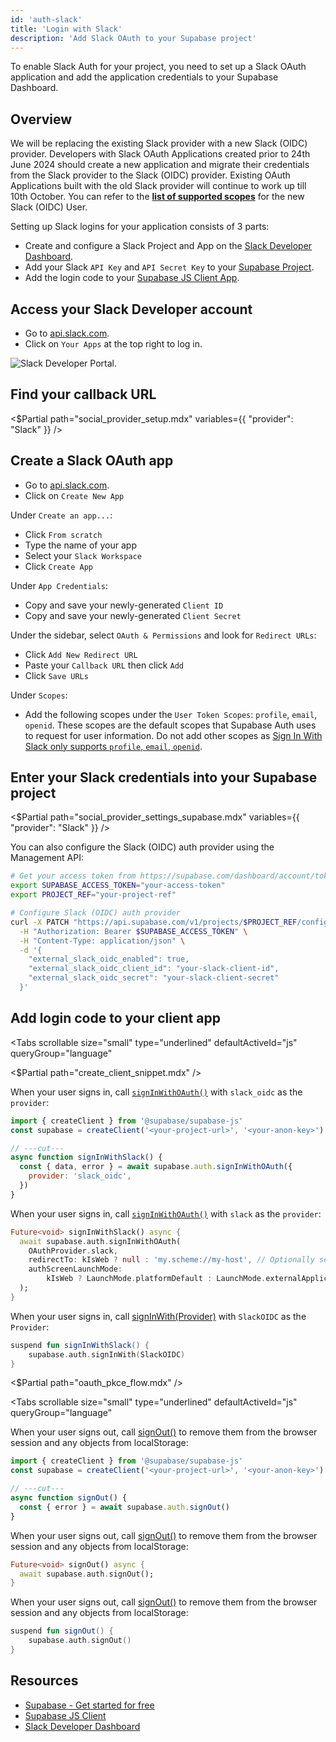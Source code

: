 ```yaml
---
id: 'auth-slack'
title: 'Login with Slack'
description: 'Add Slack OAuth to your Supabase project'
---
```


To enable Slack Auth for your project, you need to set up a Slack OAuth application and add the application credentials to your Supabase Dashboard.

## Overview

<Admonition type="caution">

We will be replacing the existing Slack provider with a new Slack (OIDC) provider. Developers with Slack OAuth Applications created prior to 24th June 2024 should create a new application and migrate their credentials from the Slack provider to the Slack (OIDC) provider. Existing OAuth Applications built with the old Slack provider will continue to work up till 10th October. You can refer to the [**list of supported scopes**](https://api.slack.com/scopes?filter=user) for the new Slack (OIDC) User.

</Admonition>

Setting up Slack logins for your application consists of 3 parts:

- Create and configure a Slack Project and App on the [Slack Developer Dashboard](https://api.slack.com/apps).
- Add your Slack `API Key` and `API Secret Key` to your [Supabase Project](https://supabase.com/dashboard).
- Add the login code to your [Supabase JS Client App](https://github.com/supabase/supabase-js).

## Access your Slack Developer account

- Go to [api.slack.com](https://api.slack.com/apps).
- Click on `Your Apps` at the top right to log in.

![Slack Developer Portal.](/docs/img/guides/auth-slack/slack-portal.png)

## Find your callback URL

<$Partial path="social_provider_setup.mdx" variables={{ "provider": "Slack" }} />

## Create a Slack OAuth app

- Go to [api.slack.com](https://api.slack.com/apps).
- Click on `Create New App`

Under `Create an app...`:

- Click `From scratch`
- Type the name of your app
- Select your `Slack Workspace`
- Click `Create App`

Under `App Credentials`:

- Copy and save your newly-generated `Client ID`
- Copy and save your newly-generated `Client Secret`

Under the sidebar, select `OAuth & Permissions` and look for `Redirect URLs`:

- Click `Add New Redirect URL`
- Paste your `Callback URL` then click `Add`
- Click `Save URLs`

Under `Scopes`:

- Add the following scopes under the `User Token Scopes`: `profile`, `email`, `openid`. These scopes are the default scopes that Supabase Auth uses to request for user information. Do not add other scopes as [Sign In With Slack only supports `profile`, `email`, `openid`](https://api.slack.com/authentication/sign-in-with-slack#request).

## Enter your Slack credentials into your Supabase project

<$Partial path="social_provider_settings_supabase.mdx" variables={{ "provider": "Slack" }} />

You can also configure the Slack (OIDC) auth provider using the Management API:

```bash
# Get your access token from https://supabase.com/dashboard/account/tokens
export SUPABASE_ACCESS_TOKEN="your-access-token"
export PROJECT_REF="your-project-ref"

# Configure Slack (OIDC) auth provider
curl -X PATCH "https://api.supabase.com/v1/projects/$PROJECT_REF/config/auth" \
  -H "Authorization: Bearer $SUPABASE_ACCESS_TOKEN" \
  -H "Content-Type: application/json" \
  -d '{
    "external_slack_oidc_enabled": true,
    "external_slack_oidc_client_id": "your-slack-client-id",
    "external_slack_oidc_secret": "your-slack-client-secret"
  }'
```

## Add login code to your client app

<Tabs
  scrollable
  size="small"
  type="underlined"
  defaultActiveId="js"
  queryGroup="language"
>
<TabPanel id="js" label="JavaScript">

<$Partial path="create_client_snippet.mdx" />

When your user signs in, call [`signInWithOAuth()`](/docs/reference/javascript/auth-signinwithoauth) with `slack_oidc` as the `provider`:

```js
import { createClient } from '@supabase/supabase-js'
const supabase = createClient('<your-project-url>', '<your-anon-key>')

// ---cut---
async function signInWithSlack() {
  const { data, error } = await supabase.auth.signInWithOAuth({
    provider: 'slack_oidc',
  })
}
```

</TabPanel>
<TabPanel id="flutter" label="Flutter">

When your user signs in, call [`signInWithOAuth()`](/docs/reference/dart/auth-signinwithoauth) with `slack` as the `provider`:

```dart
Future<void> signInWithSlack() async {
  await supabase.auth.signInWithOAuth(
    OAuthProvider.slack,
    redirectTo: kIsWeb ? null : 'my.scheme://my-host', // Optionally set the redirect link to bring back the user via deeplink.
    authScreenLaunchMode:
        kIsWeb ? LaunchMode.platformDefault : LaunchMode.externalApplication, // Launch the auth screen in a new webview on mobile.
  );
}
```

</TabPanel>
<TabPanel id="kotlin" label="Kotlin">

When your user signs in, call [signInWith(Provider)](/docs/reference/kotlin/auth-signinwithoauth) with `SlackOIDC` as the `Provider`:

```kotlin
suspend fun signInWithSlack() {
	supabase.auth.signInWith(SlackOIDC)
}
```

</TabPanel>
</Tabs>

<$Partial path="oauth_pkce_flow.mdx" />

<Tabs
  scrollable
  size="small"
  type="underlined"
  defaultActiveId="js"
  queryGroup="language"
>
<TabPanel id="js" label="JavaScript">

When your user signs out, call [signOut()](/docs/reference/javascript/auth-signout) to remove them from the browser session and any objects from localStorage:

```js
import { createClient } from '@supabase/supabase-js'
const supabase = createClient('<your-project-url>', '<your-anon-key>')

// ---cut---
async function signOut() {
  const { error } = await supabase.auth.signOut()
}
```

</TabPanel>
<TabPanel id="flutter" label="Flutter">

When your user signs out, call [signOut()](/docs/reference/dart/auth-signout) to remove them from the browser session and any objects from localStorage:

```dart
Future<void> signOut() async {
  await supabase.auth.signOut();
}
```

</TabPanel>
<TabPanel id="kotlin" label="Kotlin">

When your user signs out, call [signOut()](/docs/reference/kotlin/auth-signout) to remove them from the browser session and any objects from localStorage:

```kotlin
suspend fun signOut() {
	supabase.auth.signOut()
}
```

</TabPanel>
</Tabs>

## Resources

- [Supabase - Get started for free](https://supabase.com)
- [Supabase JS Client](https://github.com/supabase/supabase-js)
- [Slack Developer Dashboard](https://api.slack.com/apps)
